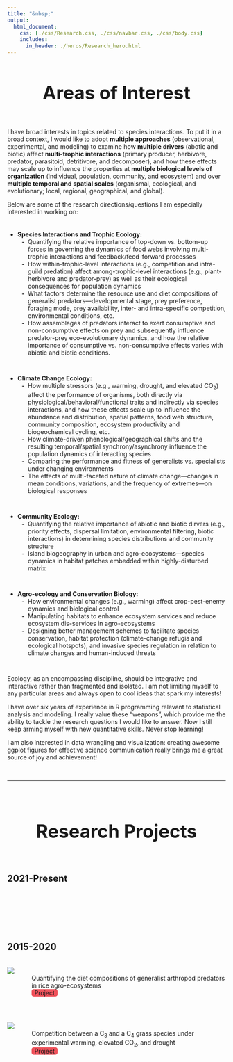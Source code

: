 ```yaml
---
title: "&nbsp;"
output:
  html_document:
    css: [./css/Research.css, ./css/navbar.css, ./css/body.css]
    includes:
      in_header: ./heros/Research_hero.html
---
```


<style>
.External_link{
  border-radius: 5px;
  border: none;
  text-align: center;
  text-decoration: none;
  display: inline-block;
  width: 60px;
  background-color: #EF525B;
}

h1 {text-align: center !important; 
   font-weight: bold !important; 
   font-size: 42px !important}
   
:target {
    display: block;    
    position: relative;     
    top: -150px;
    visibility: hidden;
}

li { list-style: disc; }

li li {
  list-style: none; /* Remove default bullets */
}

li li::before {
  content: "-"; 
  font-weight: bold; /* If you want it to be bold */
  display: inline-block; 
  width: 1em; 
  margin-left: -1em; 
}
</style> 

# Areas of Interest
<div style="height: 1em;"></div>

I have broad interests in topics related to species interactions. To put it in a broad context, I would like to adopt **multiple approaches** (observational, experimental, and modeling) to examine how **multiple drivers** (abotic and biotic) affect **multi-trophic interactions** (primary producer, herbivore, predator, parasitoid, detritivore, and decomposer), and how these effects may scale up to influence the properties at **multiple biological levels of organization** (individual, population, community, and ecosystem) and over **multiple temporal and spatial scales** (organismal, ecological, and evolutionary; local, regional, geographical, and global). 

Below are some of the research directions/questions I am especially interested in working on:

<div style="height: 0.5em;"></div>

* __Species Interactions and Trophic Ecology:__ 
  - Quantifying the relative importance of top-down vs. bottom-up forces in governing the dynamics of food webs involving multi-trophic interactions and feedback/feed-forward processes
  - How within-trophic-level interactions (e.g., competition and intra-guild predation) affect among-trophic-level interactions (e.g., plant-herbivore and predator-prey) as well as their ecological consequences for population dynamics
  - What factors determine the resource use and diet compositions of generalist predators—developmental stage, prey preference, foraging mode, prey availability, inter- and intra-specific competition, environmental conditions, etc.   
  - How assemblages of predators interact to exert consumptive and non-consumptive effects on prey and subsequently influence predator-prey eco-evolutionary dynamics, and how the relative importance of consumptive vs. non-consumptive effects varies with abiotic and biotic conditions. 

<div style="height: 1em;"></div>

* __Climate Change Ecology:__
  - How multiple stressors (e.g., warming, drought, and elevated CO~2~) affect the performance of organisms, both directly via physiological/behavioral/functional traits and indirectly via species interactions, and how these effects scale up to influence the abundance and distribution, spatial patterns, food web structure, community composition, ecosystem productivity and biogeochemical cycling, etc.
  - How climate-driven phenological/geographical shifts and the resulting temporal/spatial synchrony/asynchrony influence the population dynamics of interacting species
  - Comparing the performance and fitness of generalists vs. specialists under changing environments
  - The effects of multi-faceted nature of climate change—changes in mean conditions, variations, and the frequency of extremes—on biological responses
  
<div style="height: 1em;"></div>

* __Community Ecology:__ 
  - Quantifying the relative importance of abiotic and biotic dirvers (e.g., priority effects, dispersal limitation, environmental filtering, biotic interactions) in determining species distributions and community structure
  - Island biogeography in urban and agro-ecosystems—species dynamics in habitat patches embedded within highly-disturbed matrix

<div style="height: 1em;"></div>

* __Agro-ecology and Conservation Biology:__ 
  - How environmental changes (e.g., warming) affect crop-pest-enemy dynamics and biological control 
  - Manipulating habitats to enhance ecosystem services and reduce ecosystem dis-services in agro-ecosystems
  - Designing better management schemes to facilitate species conservation, habitat protection (climate-change refugia and ecological hotspots), and invasive species regulation in relation to climate changes and human-induced threats 

<div style="height: 1em;"></div>

Ecology, as an encompassing discipline, should be integrative and interactive rather than fragmented and isolated. I am not limiting myself to any particular areas and always open to cool ideas that spark my interests!

I have over six years of experience in R programming relevant to statistical analysis and modeling. I really value these "weapons", which provide me the ability to tackle the research questions I would like to answer. Now I still keep arming myself with new quantitative skills. Never stop learning!

I am also interested in data wrangling and visualization: creating awesome ggplot figures for effective science communication really brings me a great source of joy and achievement!

<br>
<hr>
<br>

# Research Projects
<div style="height: 1em;"></div>

## 2021-Present
<!-- Earthworm stable isotope niche -->
<!-- Pest consumption by GAPs -->
<br>
<br>
<br>
<br>
<br>

## 2015-2020
<br>
<div style="display: flex;">
<img src="./Research Projects/2015-2020/Rice.JPG" style="max-width: 200px; max-height: 150px; width:auto; height:auto">
<div style="padding-left: 40px; padding-top: 0.2em;">
Quantifying the diet compositions of generalist arthropod predators in rice agro-ecosystems <br>
<a class="External_link btn btn-primary btn-outline btn-xs" href="./Research Projects/2015-2020/Rice.html" target="_blank">Project</a>
</div>
</div>

<br>

<div style="display: flex;">
<img src="./Research Projects/2015-2020/Grass.JPG" style="max-width: 200px; max-height: 150px; width:auto; height:auto">
<div style="padding-left: 40px; padding-top: 0.2em;">
Competition between a C~3~ and a C~4~ grass species under experimental warming, elevated CO~2~, and drought <br>
<a class="External_link btn btn-primary btn-outline btn-xs" href="./Research Projects/2015-2020/Grass.html" target="_blank">Project</a>
</div>
</div>


